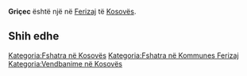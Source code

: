 {{Fshat në 
 | Emri                = Griçec
 | EmriAlt                = 
 | NAME_SHORT_FORM=      
 | NAME_GENERIC=      
 | NAME_SORT_NAME_RO=      GRICEC
 | FULL_NAME_RO = Griçec
 | FULL_NAME_ND_RO=Gricec
 | SORT_NAME_RG=GRICEC
 | FULL_NAME_RG=Griçec
 | FULL_NAME_ND_RG=Gricec
 | SRP_NAME_SHORT_FORM=      
 | SRP_NAME_GENERIC=      
 | SRP_NAME_SORT_NAME_RO=      
 | SRP_FULL_NAME_RO = 
 | SRP_FULL_NAME_ND_RO=
 | SRP_SORT_NAME_RG=
 | SRP_FULL_NAME_RG=
 | SRP_FULL_NAME_ND_RG=
 | Emri (Rasa dhanore) = 
 | Figura              = 
 | Shteti              = Kosovo
 | Komuna              = Ferizaj
 | Kodi postar         = 
 | Sipërfaqja          = 

 | Popullsia           = 

 | Regj. i popullsisë  = 
 | Dend. e popullsisë  = 
 | Faqja zyrtare       = 
 <!--- Koordinatat ----> 
 | Gjerësia            = 42.413333
 | Gjatësia            = 20.934167
 | Lartësia            = 
}}
'''Griçec''' është një [[]] në [[Ferizaj]] të [[Kosovës]].

<!-- == Gjeografia == -->
<!-- == Historia == -->
<!-- == Demografia == -->
== Shih edhe ==
{{Komuna Ferizaj}}
{{Kosovo-Administrata-Cung}}

[[Kategoria:Fshatra në Kosovës]]
[[Kategoria:Fshatra në Kommunes Ferizaj]]
[[Kategoria:Vendbanime në Kosovës]]